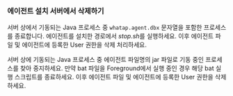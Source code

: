 ### 에이전트 설치 서버에서 삭제하기

<Tabs groupId='os'>
<TabItem value='linux' label='Linux' default>

서버 상에서 기동되는 Java 프로세스 중 `whatap.agent.dbx` 문자열을 포함한 프로세스를 종료합니다. 에이전트를 설치한 경로에서 *stop.sh*를 실행하세요. 이후 에이전트 파일 및 에이전트에 등록한 User 권한을 삭제 처리하세요.

</TabItem>
<TabItem value='windows' label='Windows'>

서버 상에 기동되는 Java 프로세스 중 에이전트 파일명의 jar 파일로 기동 중인 프로세스를 찾아 중지하세요. 만약 bat 파일을 Foreground에서 실행 중인 경우 해당 bat 실행 스크립트를 종료하세요. 이후 에이전트 파일 및 에이전트에 등록한 User 권한을 삭제하세요.

</TabItem>
</Tabs>